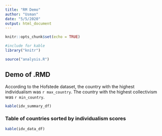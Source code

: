 ```yaml
---
title: "RM Demo"
author: "Usman"
date: "5/5/2020"
output: html_document
---
```


```r
knitr::opts_chunk$set(echo = TRUE)
```

```r
#include for kable
library("knitr")

source("analysis.R")
```

## Demo of .RMD
According to the Hofstede dataset, the country with the highest individualism was `r max_country`. The country  with the highest collectivism was `r min_country`.



``` r
kable(idv_summary_df)
```

### Table of countries sorted by individualism scores

``` r
kable(idv_data_df)
```